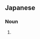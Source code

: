 ==Japanese==
{{ja-kanjitab|さく|がん|き|yomi=o}}

===Noun===
{{ja-noun|さくがんき}}

# {{alternative form of|削岩機|lang=ja}}